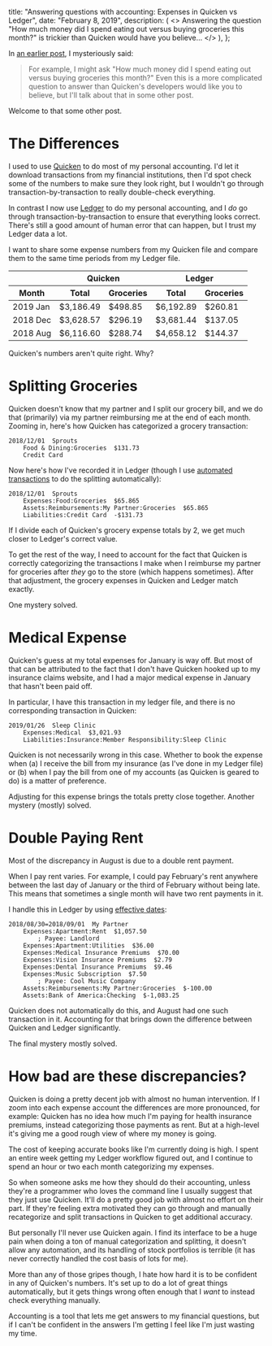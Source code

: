 
  title: "Answering questions with accounting: Expenses in Quicken vs Ledger",
  date: "February 8, 2019",
  description: (
    <>
      Answering the question "How much money did I spend eating out versus
      buying groceries this month?" is trickier than Quicken would have you
      believe…
    </>
  ),
};

In [an earlier post](/posts/accounting-reimbursements), I mysteriously said:

> For example, I might ask "How much money did I spend eating out versus buying groceries this month?" Even this is a more complicated question to answer than Quicken's developers would like you to believe, but I'll talk about that in some other post.

Welcome to that some other post.

# The Differences

I used to use [Quicken](https://www.quicken.com/) to do most of my personal accounting. I'd let it download transactions from my financial institutions, then I'd spot check some of the numbers to make sure they look right, but I wouldn't go through transaction-by-transaction to really double-check everything.

In contrast I now use [Ledger](https://www.ledger-cli.org/) to do my personal accounting, and I _do_ go through transaction-by-transaction to ensure that everything looks correct. There's still a good amount of human error that can happen, but I trust my Ledger data a lot.

I want to share some expense numbers from my Quicken file and compare them to the same time periods from my Ledger file.

<Table>
  <thead>
    <tr>
      <th></th>
      <th colSpan="2">Quicken</th>
      <th colSpan="2">Ledger</th>
    </tr>
    <tr>
      <th>Month</th>
      <th>Total</th>
      <th>Groceries</th>
      <th>Total</th>
      <th>Groceries</th>
    </tr>
  </thead>
  <tbody>
    <tr>
      <td>2019 Jan</td>
      <td>$3,186.49</td>
      <td>$498.85</td>
      <td>$6,192.89</td>
      <td>$260.81</td>
    </tr>
    <tr>
      <td>2018 Dec</td>
      <td>$3,628.57</td>
      <td>$296.19</td>
      <td>$3,681.44</td>
      <td>$137.05</td>
    </tr>
    <tr>
      <td>2018 Aug</td>
      <td>$6,116.60</td>
      <td>$288.74</td>
      <td>$4,658.12</td>
      <td>$144.37</td>
    </tr>
  </tbody>
</Table>

Quicken's numbers aren't quite right. Why?

# Splitting Groceries

Quicken doesn't know that my partner and I split our grocery bill, and we do that (primarily) via my partner reimbursing me at the end of each month. Zooming in, here's how Quicken has categorized a grocery transaction:

```
2018/12/01  Sprouts
    Food & Dining:Groceries  $131.73
    Credit Card
```

Now here's how I've recorded it in Ledger (though I use [automated transactions](https://www.ledger-cli.org/3.0/doc/ledger3.html#Automated-Transactions) to do the splitting automatically):

```
2018/12/01  Sprouts
    Expenses:Food:Groceries  $65.865
    Assets:Reimbursements:My Partner:Groceries  $65.865
    Liabilities:Credit Card  -$131.73
```

If I divide each of Quicken's grocery expense totals by 2, we get much closer to Ledger's correct value.

To get the rest of the way, I need to account for the fact that Quicken is correctly categorizing the transactions I make when I reimburse my partner for groceries after _they_ go to the store (which happens sometimes). After that adjustment, the grocery expenses in Quicken and Ledger match exactly.

One mystery solved.

# Medical Expense

Quicken's guess at my total expenses for January is way off. But most of that can be attributed to the fact that I don't have Quicken hooked up to my insurance claims website, and I had a major medical expense in January that hasn't been paid off.

In particular, I have this transaction in my ledger file, and there is no corresponding transaction in Quicken:

```
2019/01/26  Sleep Clinic
    Expenses:Medical  $3,021.93
    Liabilities:Insurance:Member Responsibility:Sleep Clinic
```

Quicken is not necessarily wrong in this case. Whether to book the expense when (a) I receive the bill from my insurance (as I've done in my Ledger file) or (b) when I pay the bill from one of my accounts (as Quicken is geared to do) is a matter of preference.

Adjusting for this expense brings the totals pretty close together. Another mystery (mostly) solved.

# Double Paying Rent

Most of the discrepancy in August is due to a double rent payment.

When I pay rent varies. For example, I could pay February's rent anywhere between the last day of January or the third of February without being late. This means that sometimes a single month will have two rent payments in it.

I handle this in Ledger by using [effective dates](https://www.ledger-cli.org/3.0/doc/ledger3.html#Effective-Dates):

```
2018/08/30=2018/09/01  My Partner
    Expenses:Apartment:Rent  $1,057.50
        ; Payee: Landlord
    Expenses:Apartment:Utilities  $36.00
    Expenses:Medical Insurance Premiums  $70.00
    Expenses:Vision Insurance Premiums  $2.79
    Expenses:Dental Insurance Premiums  $9.46
    Expenses:Music Subscription  $7.50
        ; Payee: Cool Music Company
    Assets:Reimbursements:My Partner:Groceries  $-100.00
    Assets:Bank of America:Checking  $-1,083.25
```

Quicken does not automatically do this, and August had one such transaction in it. Accounting for that brings down the difference between Quicken and Ledger significantly.

The final mystery mostly solved.

# How bad are these discrepancies?

Quicken is doing a pretty decent job with almost no human intervention. If I zoom into each expense account the differences are more pronounced, for example: Quicken has no idea how much I'm paying for health insurance premiums, instead categorizing those payments as rent. But at a high-level it's giving me a good rough view of where my money is going.

The cost of keeping accurate books like I'm currently doing is high. I spent an entire week getting my Ledger workflow figured out, and I continue to spend an hour or two each month categorizing my expenses.

So when someone asks me how they should do their accounting, unless they're a programmer who loves the command line I usually suggest that they just use Quicken. It'll do a pretty good job with almost no effort on their part. If they're feeling extra motivated they can go through and manually recategorize and split transactions in Quicken to get additional accuracy.

But personally I'll never use Quicken again. I find its interface to be a huge pain when doing a ton of manual categorization and splitting, it doesn't allow any automation, and its handling of stock portfolios is terrible (it has never correctly handled the cost basis of lots for me).

More than any of those gripes though, I hate how hard it is to be confident in any of Quicken's numbers. It's set up to do a lot of great things automatically, but it gets things wrong often enough that I _want_ to instead check everything manually.

Accounting is a tool that lets me get answers to my financial questions, but if I can't be confident in the answers I'm getting I feel like I'm just wasting my time.
